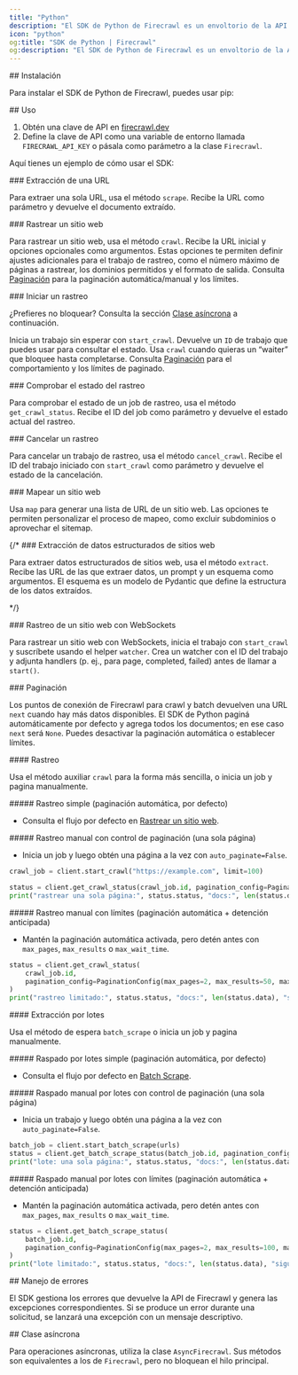 ```yaml
---
title: "Python"
description: "El SDK de Python de Firecrawl es un envoltorio de la API de Firecrawl que te ayuda a convertir sitios web en Markdown fácilmente."
icon: "python"
og:title: "SDK de Python | Firecrawl"
og:description: "El SDK de Python de Firecrawl es un envoltorio de la API de Firecrawl que te ayuda a convertir sitios web en Markdown fácilmente."
---
```



<div id="installation">
  ## Instalación
</div>

Para instalar el SDK de Python de Firecrawl, puedes usar pip:

<InstallationPython />

<div id="usage">
  ## Uso
</div>

1. Obtén una clave de API en [firecrawl.dev](https://firecrawl.dev)
2. Define la clave de API como una variable de entorno llamada `FIRECRAWL_API_KEY` o pásala como parámetro a la clase `Firecrawl`.

Aquí tienes un ejemplo de cómo usar el SDK:

<ScrapeAndCrawlExamplePython />

<div id="scraping-a-url">
  ### Extracción de una URL
</div>

Para extraer una sola URL, usa el método `scrape`. Recibe la URL como parámetro y devuelve el documento extraído.

<ScrapePythonShort />

<div id="crawl-a-website">
  ### Rastrear un sitio web
</div>

Para rastrear un sitio web, usa el método `crawl`. Recibe la URL inicial y opciones opcionales como argumentos. Estas opciones te permiten definir ajustes adicionales para el trabajo de rastreo, como el número máximo de páginas a rastrear, los dominios permitidos y el formato de salida. Consulta [Paginación](#pagination) para la paginación automática/manual y los límites.

<CrawlPythonShort />

<div id="start-a-crawl">
  ### Iniciar un rastreo
</div>

<Tip>¿Prefieres no bloquear? Consulta la sección [Clase asíncrona](#async-class) a continuación.</Tip>

Inicia un trabajo sin esperar con `start_crawl`. Devuelve un `ID` de trabajo que puedes usar para consultar el estado. Usa `crawl` cuando quieras un “waiter” que bloquee hasta completarse. Consulta [Paginación](#pagination) para el comportamiento y los límites de paginado.

<StartCrawlPythonShort />

<div id="checking-crawl-status">
  ### Comprobar el estado del rastreo
</div>

Para comprobar el estado de un job de rastreo, usa el método `get_crawl_status`. Recibe el ID del job como parámetro y devuelve el estado actual del rastreo.

<CheckCrawlStatusPythonShort />

<div id="cancelling-a-crawl">
  ### Cancelar un rastreo
</div>

Para cancelar un trabajo de rastreo, usa el método `cancel_crawl`. Recibe el ID del trabajo iniciado con `start_crawl` como parámetro y devuelve el estado de la cancelación.

<CancelCrawlPythonShort />

<div id="map-a-website">
  ### Mapear un sitio web
</div>

Usa `map` para generar una lista de URL de un sitio web. Las opciones te permiten personalizar el proceso de mapeo, como excluir subdominios o aprovechar el sitemap.

<MapPythonShort />

{/* ### Extracción de datos estructurados de sitios web

  Para extraer datos estructurados de sitios web, usa el método `extract`. Recibe las URL de las que extraer datos, un prompt y un esquema como argumentos. El esquema es un modelo de Pydantic que define la estructura de los datos extraídos.

  <ExtractPythonShort /> */}

<div id="crawling-a-website-with-websockets">
  ### Rastreo de un sitio web con WebSockets
</div>

Para rastrear un sitio web con WebSockets, inicia el trabajo con `start_crawl` y suscríbete usando el helper `watcher`. Crea un watcher con el ID del trabajo y adjunta handlers (p. ej., para page, completed, failed) antes de llamar a `start()`.

<CrawlWebSocketPythonBase />

<div id="pagination">
  ### Paginación
</div>

Los puntos de conexión de Firecrawl para crawl y batch devuelven una URL `next` cuando hay más datos disponibles. El SDK de Python paginá automáticamente por defecto y agrega todos los documentos; en ese caso `next` será `None`. Puedes desactivar la paginación automática o establecer límites.

<div id="crawl">
  #### Rastreo
</div>

Usa el método auxiliar `crawl` para la forma más sencilla, o inicia un job y pagina manualmente.

<div id="simple-crawl-auto-pagination-default">
  ##### Rastreo simple (paginación automática, por defecto)
</div>

* Consulta el flujo por defecto en [Rastrear un sitio web](#crawl-a-website).

<div id="manual-crawl-with-pagination-control-single-page">
  ##### Rastreo manual con control de paginación (una sola página)
</div>

* Inicia un job y luego obtén una página a la vez con `auto_paginate=False`.

```python Python
crawl_job = client.start_crawl("https://example.com", limit=100)

status = client.get_crawl_status(crawl_job.id, pagination_config=PaginationConfig(auto_paginate=False))
print("rastrear una sola página:", status.status, "docs:", len(status.data), "siguiente:", status.next)
```

<div id="manual-crawl-with-limits-auto-pagination-early-stop">
  ##### Rastreo manual con límites (paginación automática + detención anticipada)
</div>

* Mantén la paginación automática activada, pero detén antes con `max_pages`, `max_results` o `max_wait_time`.

```python Python
status = client.get_crawl_status(
    crawl_job.id,
    pagination_config=PaginationConfig(max_pages=2, max_results=50, max_wait_time=15),
)
print("rastreo limitado:", status.status, "docs:", len(status.data), "siguiente:", status.next)
```

<div id="batch-scrape">
  #### Extracción por lotes
</div>

Usa el método de espera `batch_scrape` o inicia un job y pagina manualmente.

<div id="simple-batch-scrape-auto-pagination-default">
  ##### Raspado por lotes simple (paginación automática, por defecto)
</div>

* Consulta el flujo por defecto en [Batch Scrape](/es/features/batch-scrape).

<div id="manual-batch-scrape-with-pagination-control-single-page">
  ##### Raspado manual por lotes con control de paginación (una sola página)
</div>

* Inicia un trabajo y luego obtén una página a la vez con `auto_paginate=False`.

```python Python
batch_job = client.start_batch_scrape(urls)
status = client.get_batch_scrape_status(batch_job.id, pagination_config=PaginationConfig(auto_paginate=False))
print("lote: una sola página:", status.status, "docs:", len(status.data), "siguiente:", status.next)
```

<div id="manual-batch-scrape-with-limits-auto-pagination-early-stop">
  ##### Raspado manual por lotes con límites (paginación automática + detención anticipada)
</div>

* Mantén la paginación automática activada, pero detén antes con `max_pages`, `max_results` o `max_wait_time`.

```python Python
status = client.get_batch_scrape_status(
    batch_job.id,
    pagination_config=PaginationConfig(max_pages=2, max_results=100, max_wait_time=20),
)
print("lote limitado:", status.status, "docs:", len(status.data), "siguiente:", status.next)
```

<div id="error-handling">
  ## Manejo de errores
</div>

El SDK gestiona los errores que devuelve la API de Firecrawl y genera las excepciones correspondientes. Si se produce un error durante una solicitud, se lanzará una excepción con un mensaje descriptivo.

<div id="async-class">
  ## Clase asíncrona
</div>

Para operaciones asíncronas, utiliza la clase `AsyncFirecrawl`. Sus métodos son equivalentes a los de `Firecrawl`, pero no bloquean el hilo principal.

<AIOPython />